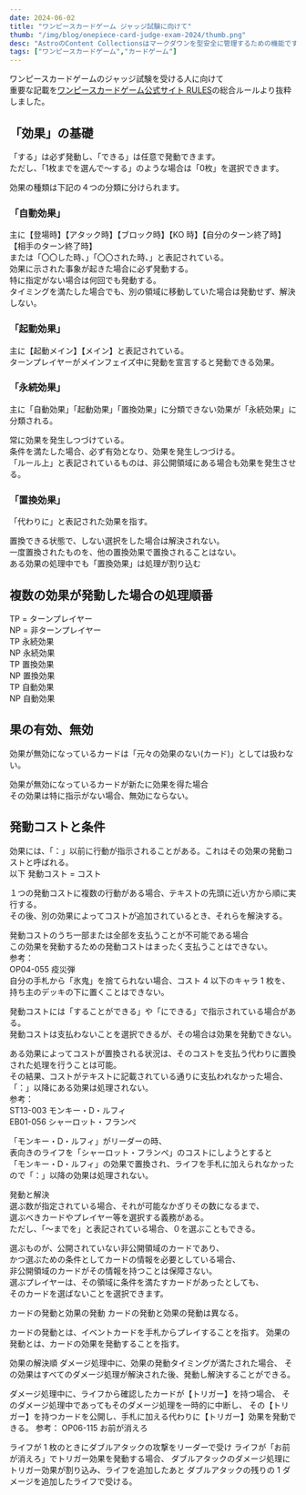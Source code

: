 ```yaml
---
date: 2024-06-02
title: "ワンピースカードゲーム ジャッジ試験に向けて"
thumb: "/img/blog/onepiece-card-judge-exam-2024/thumb.png"
desc: "AstroのContent Collectionsはマークダウンを型安全に管理するための機能です。Content Collectionsを用いたブログの構築手順をご紹介します。"
tags: ["ワンピースカードゲーム","カードゲーム"]
---
```


ワンピースカードゲームのジャッジ試験を受ける人に向けて  
重要な記載を<a href="https://www.onepiece-cardgame.com/rules/" target="_blank" rel="noopener noreferrer">ワンピースカードゲーム公式サイト RULES</a>の総合ルールより抜粋しました。

## 「効果」の基礎

「する」は必ず発動し、「できる」は任意で発動できます。  
ただし、「1枚までを選んで～する」のような場合は「0枚」を選択できます。

効果の種類は下記の４つの分類に分けられます。

### 「自動効果」

主に【登場時】【アタック時】【ブロック時】【KO 時】【自分のターン終了時】【相手のターン終了時】  
または「〇〇した時、」「〇〇された時、」と表記されている。  
効果に示された事象が起きた場合に必ず発動する。  
特に指定がない場合は何回でも発動する。  
タイミングを満たした場合でも、別の領域に移動していた場合は発動せず、解決しない。

### 「起動効果」

主に【起動メイン】【メイン】と表記されている。  
ターンプレイヤーがメインフェイズ中に発動を宣言すると発動できる効果。

### 「永続効果」

主に「自動効果」「起動効果」「置換効果」に分類できない効果が「永続効果」に分類される。

常に効果を発生しつづけている。  
条件を満たした場合、必ず有効となり、効果を発生しつづける。  
「ルール上」と表記されているものは、非公開領域にある場合も効果を発生させる。

### 「置換効果」

「代わりに」と表記された効果を指す。

置換できる状態で、しない選択をした場合は解決されない。  
一度置換されたものを、他の置換効果で置換されることはない。  
ある効果の処理中でも「置換効果」は処理が割り込む

## 複数の効果が発動した場合の処理順番

TP = ターンプレイヤー  
NP = 非ターンプレイヤー  
TP 永続効果  
NP 永続効果  
TP 置換効果  
NP 置換効果  
TP 自動効果  
NP 自動効果

## 果の有効、無効

効果が無効になっているカードは「元々の効果のない(カード)」としては扱わない。

効果が無効になっているカードが新たに効果を得た場合  
その効果は特に指示がない場合、無効にならない。

## 発動コストと条件

効果には、「：」以前に行動が指示されることがある。これはその効果の発動コストと呼ばれる。  
以下 発動コスト = コスト

１つの発動コストに複数の行動がある場合、テキストの先頭に近い方から順に実行する。  
その後、別の効果によってコストが追加されているとき、それらを解決する。

発動コストのうち一部または全部を支払うことが不可能である場合  
この効果を発動するための発動コストはまったく支払うことはできない。  
参考：  
OP04-055 疫災弾  
自分の手札から「氷鬼」を捨てられない場合、コスト 4 以下のキャラ 1 枚を、持ち主のデッキの下に置くことはできない。  

発動コストには「することができる」や「にできる」で指示されている場合がある。  
発動コストは支払わないことを選択できるが、その場合は効果を発動できない。

ある効果によってコストが置換される状況は、そのコストを支払う代わりに置換された処理を行うことは可能。  
その結果、コストがテキストに記載されている通りに支払われなかった場合、「：」以降にある効果は処理されない。  
参考：  
ST13-003 モンキー・D・ルフィ  
EB01-056 シャーロット・フランぺ

「モンキー・D・ルフィ」がリーダーの時、  
表向きのライフを「シャーロット・フランぺ」のコストにしようとすると  
「モンキー・D・ルフィ」の効果で置換され、ライフを手札に加えられなかったので「：」以降の効果は処理されない。

発動と解決  
選ぶ数が指定されている場合、それが可能なかぎりその数になるまで、  
選ぶべきカードやプレイヤー等を選択する義務がある。  
ただし、「～までを」と表記されている場合、０を選ぶこともできる。

選ぶものが、公開されていない非公開領域のカードであり、  
かつ選ぶための条件としてカードの情報を必要としている場合、  
非公開領域のカードがその情報を持つことは保障さない。  
選ぶプレイヤーは、その領域に条件を満たすカードがあったとしても、  
そのカードを選ばないことを選択できます。

カードの発動と効果の発動
カードの発動と効果の発動は異なる。

カードの発動とは、イベントカードを手札からプレイすることを指す。
効果の発動とは、カードの効果を発動することを指す。

効果の解決順
ダメージ処理中に、効果の発動タイミングが満たされた場合、
その効果はすべてのダメージ処理が解決された後、発動し解決することができる。

ダメージ処理中に、ライフから確認したカードが【トリガー】を持つ場合、
そのダメージ処理中であってもそのダメージ処理を一時的に中断し、
その【トリガー】を持つカードを公開し、手札に加える代わりに【トリガー】効果を発動できる。
参考：
OP06-115 お前が消えろ

ライフが 1 枚のときにダブルアタックの攻撃をリーダーで受け
ライフが「お前が消えろ」でトリガー効果を発動する場合、
ダブルアタックのダメージ処理にトリガー効果が割り込み、ライフを追加したあと
ダブルアタックの残りの 1 ダメージを追加したライフで受ける。
